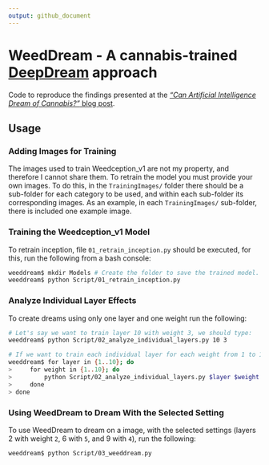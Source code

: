 ```yaml
---
output: github_document
---
```


# WeedDream - A cannabis-trained [DeepDream](https://en.wikipedia.org/wiki/DeepDream) approach

Code to reproduce the findings presented at the [_"Can Artificial Intelligence Dream of Cannabis?"_ blog post](https://medium.com/cannabis-explorations/can-artificial-intelligence-dream-of-cannabis-3ed9b34948bf).

## Usage

### Adding Images for Training

The images used to train Weedception_v1 are not my property, and therefore I cannot share them. To retrain the model you must provide your own images. To do this, in the `TrainingImages/` folder there should be a sub-folder for each category to be used, and within each sub-folder its corresponding images. As an example, in each `TrainingImages/` sub-folder, there is included one example image.

### Training the Weedception_v1 Model

To retrain inception, file `01_retrain_inception.py` should be executed, for this, run the following from a bash console:

```bash
weeddream$ mkdir Models # Create the folder to save the trained model.
weeddream$ python Script/01_retrain_inception.py 
```

### Analyze Individual Layer Effects

To create dreams using only one layer and one weight run the following:

```bash
# Let's say we want to train layer 10 with weight 3, we should type:
weeddream$ python Script/02_analyze_individual_layers.py 10 3

# If we want to train each individual layer for each weight from 1 to 10, we should type:
weeddream$ for layer in {1..10}; do
>     for weight in {1..10}; do
>         python Script/02_analyze_individual_layers.py $layer $weight
>     done
> done
```

### Using WeedDream to Dream With the Selected Setting

To use WeedDream to dream on a image, with the selected settings (layers 2 with weight `2`, 6 with `5`, and 9 with `4`), run the following:

```bash
weeddream$ python Script/03_weeddream.py
```
